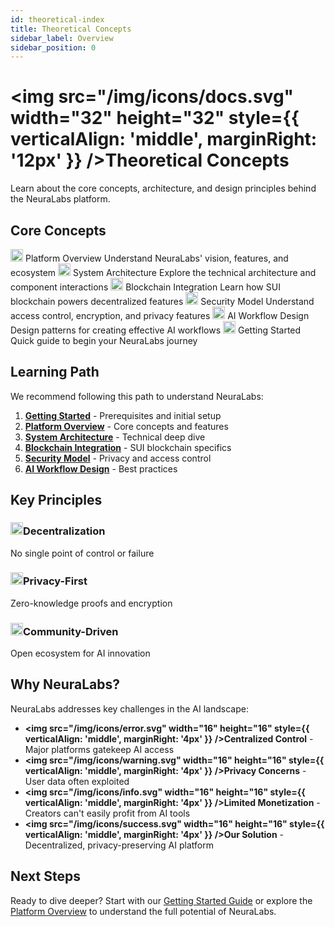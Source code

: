 ```yaml
---
id: theoretical-index
title: Theoretical Concepts
sidebar_label: Overview
sidebar_position: 0
---
```



# <img src="/img/icons/docs.svg" width="32" height="32" style={{ verticalAlign: 'middle', marginRight: '12px' }} />Theoretical Concepts

Learn about the core concepts, architecture, and design principles behind the NeuraLabs platform.

## Core Concepts

<div className="grid grid-cols-1 md:grid-cols-2 gap-4 mt-6">
  <Card>
    <CardHeader>
      <CardTitle>
        <img src="/img/icons/info.svg" width="20" height="20" style={{ verticalAlign: 'middle', marginRight: '8px' }} />
        Platform Overview
      </CardTitle>
      <CardDescription>
        Understand NeuraLabs' vision, features, and ecosystem
      </CardDescription>
    </CardHeader>
  </Card>

  <Card>
    <CardHeader>
      <CardTitle>
        <img src="/img/icons/network.svg" width="20" height="20" style={{ verticalAlign: 'middle', marginRight: '8px' }} />
        System Architecture
      </CardTitle>
      <CardDescription>
        Explore the technical architecture and component interactions
      </CardDescription>
    </CardHeader>
  </Card>

  <Card>
    <CardHeader>
      <CardTitle>
        <img src="/img/icons/blockchain.svg" width="20" height="20" style={{ verticalAlign: 'middle', marginRight: '8px' }} />
        Blockchain Integration
      </CardTitle>
      <CardDescription>
        Learn how SUI blockchain powers decentralized features
      </CardDescription>
    </CardHeader>
  </Card>

  <Card>
    <CardHeader>
      <CardTitle>
        <img src="/img/icons/security.svg" width="20" height="20" style={{ verticalAlign: 'middle', marginRight: '8px' }} />
        Security Model
      </CardTitle>
      <CardDescription>
        Understand access control, encryption, and privacy features
      </CardDescription>
    </CardHeader>
  </Card>

  <Card>
    <CardHeader>
      <CardTitle>
        <img src="/img/icons/ai-workflow.svg" width="20" height="20" style={{ verticalAlign: 'middle', marginRight: '8px' }} />
        AI Workflow Design
      </CardTitle>
      <CardDescription>
        Design patterns for creating effective AI workflows
      </CardDescription>
    </CardHeader>
  </Card>

  <Card>
    <CardHeader>
      <CardTitle>
        <img src="/img/icons/settings.svg" width="20" height="20" style={{ verticalAlign: 'middle', marginRight: '8px' }} />
        Getting Started
      </CardTitle>
      <CardDescription>
        Quick guide to begin your NeuraLabs journey
      </CardDescription>
    </CardHeader>
  </Card>
</div>

## Learning Path

We recommend following this path to understand NeuraLabs:

1. **[Getting Started](./getting-started)** - Prerequisites and initial setup
2. **[Platform Overview](./overview)** - Core concepts and features
3. **[System Architecture](./architecture)** - Technical deep dive
4. **[Blockchain Integration](./blockchain-integration)** - SUI blockchain specifics
5. **[Security Model](./security-model)** - Privacy and access control
6. **[AI Workflow Design](./ai-workflow-design)** - Best practices

## Key Principles

<div className="grid grid-cols-1 md:grid-cols-3 gap-4 mt-6">
  <div className="card padding--md">
    <h3><img src="/img/icons/network.svg" width="20" height="20" style={{ verticalAlign: 'middle', marginRight: '8px' }} />Decentralization</h3>
    <p>No single point of control or failure</p>
  </div>
  
  <div className="card padding--md">
    <h3><img src="/img/icons/security.svg" width="20" height="20" style={{ verticalAlign: 'middle', marginRight: '8px' }} />Privacy-First</h3>
    <p>Zero-knowledge proofs and encryption</p>
  </div>
  
  <div className="card padding--md">
    <h3><img src="/img/icons/ai-workflow.svg" width="20" height="20" style={{ verticalAlign: 'middle', marginRight: '8px' }} />Community-Driven</h3>
    <p>Open ecosystem for AI innovation</p>
  </div>
</div>

## Why NeuraLabs?

NeuraLabs addresses key challenges in the AI landscape:

- **<img src="/img/icons/error.svg" width="16" height="16" style={{ verticalAlign: 'middle', marginRight: '4px' }} />Centralized Control** - Major platforms gatekeep AI access
- **<img src="/img/icons/warning.svg" width="16" height="16" style={{ verticalAlign: 'middle', marginRight: '4px' }} />Privacy Concerns** - User data often exploited
- **<img src="/img/icons/info.svg" width="16" height="16" style={{ verticalAlign: 'middle', marginRight: '4px' }} />Limited Monetization** - Creators can't easily profit from AI tools
- **<img src="/img/icons/success.svg" width="16" height="16" style={{ verticalAlign: 'middle', marginRight: '4px' }} />Our Solution** - Decentralized, privacy-preserving AI platform

## Next Steps

Ready to dive deeper? Start with our [Getting Started Guide](./getting-started) or explore the [Platform Overview](./overview) to understand the full potential of NeuraLabs.